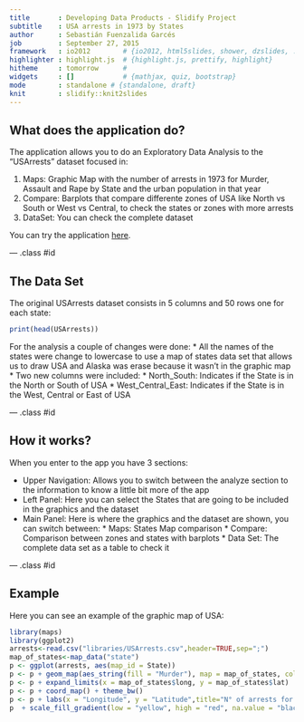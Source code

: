 ```yaml
---
title       : Developing Data Products - Slidify Project
subtitle    : USA arrests in 1973 by States
author      : Sebastián Fuenzalida Garcés
job         : September 27, 2015
framework   : io2012        # {io2012, html5slides, shower, dzslides, ...}
highlighter : highlight.js  # {highlight.js, prettify, highlight}
hitheme     : tomorrow      # 
widgets     : []            # {mathjax, quiz, bootstrap}
mode        : standalone # {standalone, draft}
knit        : slidify::knit2slides
---
```


## What does the application do?

The application allows you to do an Exploratory Data Analysis to the "USArrests" dataset focused in:  

1. Maps: Graphic Map with the number of arrests in 1973 for Murder, Assault and Rape by State and the urban population in that year  
2. Compare: Barplots that compare differente zones of USA like North vs South or West vs Central, to check the states or zones with more arrests  
3. DataSet: You can check the complete dataset  

You can try the application [here](https://sfuenza.shinyapps.io/Developing-Data-Product---Project).

--- .class #id 

## The Data Set

The original USArrests dataset consists in 5 columns and 50 rows one for each state:
```r
print(head(USArrests))
```
For the analysis a couple of changes were done:
* All the names of the states were change to lowercase to use a map of states data set that allows us to draw USA and Alaska was erase because it wasn't in the graphic map
* Two new columns were included:
      * North_South: Indicates if the State is in the North or South of USA
      * West_Central_East: Indicates if the State is in the West, Central or East of USA

--- .class #id

## How it works?

When you enter to the app you have 3 sections:

* Upper Navigation: Allows you to switch between the analyze section to the information to know a little bit more of the app
* Left Panel: Here you can select the States that are going to be included in the graphics and the dataset
* Main Panel: Here is where the graphics and the dataset are shown, you can switch between:
      * Maps: States Map comparison
      * Compare: Comparison between zones and states with barplots
      * Data Set: The complete data set as a table to check it


--- .class #id

## Example

Here you can see an example of the graphic map of USA:

```r
library(maps)
library(ggplot2)
arrests<-read.csv("libraries/USArrests.csv",header=TRUE,sep=";")
map_of_states<-map_data("state")
p <- ggplot(arrests, aes(map_id = State))
p <- p + geom_map(aes_string(fill = "Murder"), map = map_of_states, colour='gray')
p <- p + expand_limits(x = map_of_states$long, y = map_of_states$lat)
p <- p + coord_map() + theme_bw()
p <- p + labs(x = "Longitude", y = "Latitude",title="N° of arrests for Murder in USA in 1973")
p  + scale_fill_gradient(low = "yellow", high = "red", na.value = "black")


```



